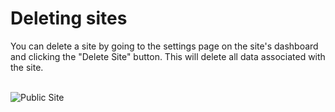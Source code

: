 

# Deleting sites

You can delete a site by going to the settings page on the site's dashboard and clicking the "Delete Site" button. This will delete all data associated with the site.

<br/>
<Image src="/settings.jpg" alt="Public Site" width={500} height={500} />

